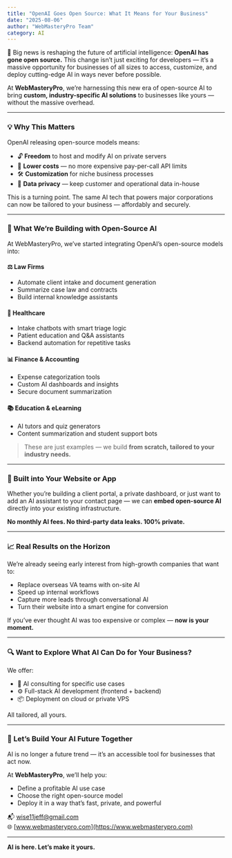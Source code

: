 ```yaml
---
title: "OpenAI Goes Open Source: What It Means for Your Business"
date: "2025-08-06"
author: "WebMasteryPro Team"
category: AI
---
```


🚀 Big news is reshaping the future of artificial intelligence: **OpenAI has gone open source.** This change isn’t just exciting for developers — it’s a massive opportunity for businesses of all sizes to access, customize, and deploy cutting-edge AI in ways never before possible.

At **WebMasteryPro**, we’re harnessing this new era of open-source AI to bring **custom, industry-specific AI solutions** to businesses like yours — without the massive overhead.

---

### 💡 Why This Matters

OpenAI releasing open-source models means:
- 🔓 **Freedom** to host and modify AI on private servers
- 💸 **Lower costs** — no more expensive pay-per-call API limits
- 🛠️ **Customization** for niche business processes
- 🔐 **Data privacy** — keep customer and operational data in-house

This is a turning point. The same AI tech that powers major corporations can now be tailored to your business — affordably and securely.

---

### 🧠 What We’re Building with Open-Source AI

At WebMasteryPro, we’ve started integrating OpenAI’s open-source models into:

#### ⚖️ Law Firms
- Automate client intake and document generation
- Summarize case law and contracts
- Build internal knowledge assistants

#### 🏥 Healthcare
- Intake chatbots with smart triage logic
- Patient education and Q&A assistants
- Backend automation for repetitive tasks

#### 📊 Finance & Accounting
- Expense categorization tools
- Custom AI dashboards and insights
- Secure document summarization

#### 📚 Education & eLearning
- AI tutors and quiz generators
- Content summarization and student support bots

> These are just examples — we build **from scratch, tailored to your industry needs.**

---

### 🧱 Built into Your Website or App

Whether you’re building a client portal, a private dashboard, or just want to add an AI assistant to your contact page — we can **embed open-source AI** directly into your existing infrastructure.

**No monthly AI fees. No third-party data leaks. 100% private.**

---

### 📈 Real Results on the Horizon

We’re already seeing early interest from high-growth companies that want to:
- Replace overseas VA teams with on-site AI
- Speed up internal workflows
- Capture more leads through conversational AI
- Turn their website into a smart engine for conversion

If you’ve ever thought AI was too expensive or complex — **now is your moment.**

---

### 🔍 Want to Explore What AI Can Do for Your Business?

We offer:
- 🧠 AI consulting for specific use cases
- ⚙️ Full-stack AI development (frontend + backend)
- 📦 Deployment on cloud or private VPS

All tailored, all yours.

---

### 🤝 Let’s Build Your AI Future Together

AI is no longer a future trend — it’s an accessible tool for businesses that act now.

At **WebMasteryPro**, we’ll help you:
- Define a profitable AI use case
- Choose the right open-source model
- Deploy it in a way that’s fast, private, and powerful

📬 [wise11jeff@gmail.com](mailto:wise11jeff@gmail.com)  
🌐 [www.webmasterypro.com](https://www.webmasterypro.com)

---

**AI is here. Let’s make it yours.**
